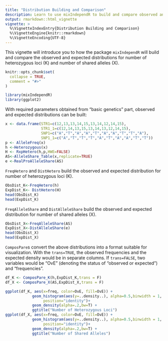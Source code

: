---
title: "Distribution Building and Comparison"
description: Learn to use mixIndependR to build and compare observed and expected distributions of number of heterozygous loci (K) and number of shared alleles (X). 
output: rmarkdown::html_vignette
vignette: >
  %\VignetteIndexEntry{Distribution Building and Comparison}
  %\VignetteEngine{knitr::rmarkdown}
  %\VignetteEncoding{UTF-8}
---
This vignette will introduce you to how the package `mixIndependR` will build and compare the observed and expected distributions for number of heterozygous loci (K) and number of shared alleles (X).


```{r setup, include = FALSE}
knitr::opts_chunk$set(
  collapse = TRUE,
  comment = "#>"
)
```
```{r}
library(mixIndependR)
library(ggplot2)
```
With required parameters obtained from "basic genetics" part, observed and expected distributions can be built:

```{r,include=FALSE}
x <- data.frame(STR1=c(12,13,13,14,15,13,14,12,14,15),
                STR1_1=c(12,14,13,15,13,14,13,12,14,15),
                SNP1=c("A","T","A","A","T","A","A","T","T","A"),
                SNP1_1=c("A","T","T","T","A","T","A","A","T","T"))
p <- AlleleFreq(x)
h <-Heterozygous(x)
H <- RxpHetero(h,p,HWE=FALSE)
AS<-AlleleShare_Table(x,replicate=TRUE)
e <-RealProAlleleShare(AS)
```
`FreqHetero` and `DistHetero` build the observed and expected distribution for number of heterozygous loci (K).
```{r}
ObsDist_K<-FreqHetero(h)
ExpDist_K<- DistHetero(H)
head(ObsDist_K)
head(ExpDist_K)
```
`FreqAlleleShare` and `DistAlleleShare` build the observed and expected distribution for number of shared alleles (X).
```{r}
ObsDist_X<-FreqAlleleShare(AS)
ExpDist_X<-DistAlleleShare(e)
head(ObsDist_X)
head(ExpDist_X)
```
`ComposPare`s convert the above distributions into a format suitable for visualization. With the `trans=TRUE`, the observed frequencies and the expected density would be in separate columns. If `trans=FALSE`, two variables would be “OvE” (denoting the status of “observed or expected”) and “frequencies”.

```{r}
df_K <- ComposPare_K(h,ExpDist_K,trans = F)
df_X <- ComposPare_X(AS,ExpDist_X,trans = F)
```
```{r,fig.show='hold',echo=FALSE}

ggplot(df_K, aes(x=freq, color=OvE, fill=OvE)) +
            geom_histogram(aes(y=..density..), alpha=0.5,binwidth = 1,
                 position="identity")+
            geom_density(alpha=.2,bw=T) +
            ggtitle("Number of Heterozygous Loci")
ggplot(df_X, aes(x=freq, color=OvE, fill=OvE)) +
            geom_histogram(aes(y=..density..), alpha=0.5,binwidth = 1,
                 position="identity")+
            geom_density(alpha=.2,bw=T) +
            ggtitle("Number of Shared Alleles")
```
